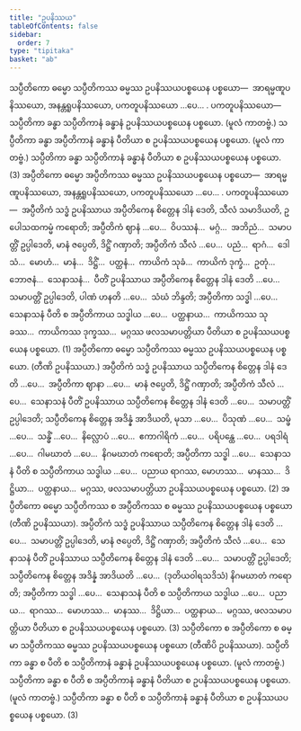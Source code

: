 ```yaml
---
title: "ဥပနိဿယ"
tableOfContents: false
sidebar:
  order: 7
type: "tipitaka"
basket: "ab"
---
```



<DynamicBreadcrumb />

<Division number="159">

<Paragraph number="4422">
သပ္ပီတိကော ဓမ္မော သပ္ပီတိကဿ ဓမ္မဿ ဥပနိဿယပစ္စယေန ပစ္စယော—  အာရမ္မဏူပနိဿယော, အနန္တရူပနိဿယော, ပကတူပနိဿယော …ပေ… . <Emphasis>ပကတူပနိဿယော</Emphasis>—  သပ္ပီတိကာ ခန္ဓာ သပ္ပီတိကာနံ ခန္ဓာနံ ဥပနိဿယပစ္စယေန ပစ္စယော. (မူလံ ကာတဗ္ဗံ.) သပ္ပီတိကာ ခန္ဓာ အပ္ပီတိကာနံ ခန္ဓာနံ ပီတိယာ စ ဥပနိဿယပစ္စယေန ပစ္စယော. (မူလံ ကာတဗ္ဗံ.) သပ္ပီတိကာ ခန္ဓာ သပ္ပီတိကာနံ ခန္ဓာနံ ပီတိယာ စ ဥပနိဿယပစ္စယေန ပစ္စယော. (3)
</Paragraph>

</Division>
<Division number="160">

<Paragraph number="4423">
အပ္ပီတိကော ဓမ္မော အပ္ပီတိကဿ ဓမ္မဿ ဥပနိဿယပစ္စယေန ပစ္စယော—  အာရမ္မဏူပနိဿယော, အနန္တရူပနိဿယော, ပကတူပနိဿယော …ပေ… . <Emphasis>ပကတူပနိဿယော</Emphasis>—  အပ္ပီတိကံ သဒ္ဓံ ဥပနိဿာယ အပ္ပီတိကေန စိတ္တေန ဒါနံ ဒေတိ, သီလံ သမာဒိယတိ, ဥပေါသထကမ္မံ ကရောတိ; အပ္ပီတိကံ ဈာနံ …ပေ…  ဝိပဿနံ…  မဂ္ဂံ…  အဘိညံ…  သမာပတ္တိံ ဥပ္ပါဒေတိ, မာနံ ဇပ္ပေတိ, ဒိဋ္ဌိံ ဂဏှာတိ; အပ္ပီတိကံ သီလံ …ပေ…  ပညံ…  ရာဂံ…  ဒေါသံ…  မောဟံ…  မာနံ…  ဒိဋ္ဌိံ…  ပတ္ထနံ…  ကာယိကံ သုခံ…  ကာယိကံ ဒုက္ခံ…  ဥတုံ…  ဘောဇနံ…  သေနာသနံ…  ပီတိံ ဥပနိဿာယ အပ္ပီတိကေန စိတ္တေန ဒါနံ ဒေတိ …ပေ…  သမာပတ္တိံ ဥပ္ပါဒေတိ, ပါဏံ ဟနတိ …ပေ…  သံဃံ ဘိန္ဒတိ; အပ္ပီတိကာ သဒ္ဓါ …ပေ…  သေနာသနံ ပီတိ စ အပ္ပီတိကာယ သဒ္ဓါယ …ပေ…  ပတ္ထနာယ…  ကာယိကဿ သုခဿ…  ကာယိကဿ ဒုက္ခဿ…  မဂ္ဂဿ ဖလသမာပတ္တိယာ ပီတိယာ စ ဥပနိဿယပစ္စယေန ပစ္စယော. (1)
</Paragraph>

<Paragraph number="4424">
အပ္ပီတိကော ဓမ္မော သပ္ပီတိကဿ ဓမ္မဿ ဥပနိဿယပစ္စယေန ပစ္စယော. (တီဏိ ဥပနိဿယာ.) အပ္ပီတိကံ သဒ္ဓံ ဥပနိဿာယ သပ္ပီတိကေန စိတ္တေန ဒါနံ ဒေတိ …ပေ…  အပ္ပီတိကာ ဈာနာ …ပေ…  မာနံ ဇပ္ပေတိ, ဒိဋ္ဌိံ ဂဏှာတိ; အပ္ပီတိကံ သီလံ …ပေ…  သေနာသနံ ပီတိံ ဥပနိဿာယ သပ္ပီတိကေန စိတ္တေန ဒါနံ ဒေတိ …ပေ…  သမာပတ္တိံ ဥပ္ပါဒေတိ; သပ္ပီတိကေန စိတ္တေန အဒိန္နံ အာဒိယတိ, မုသာ …ပေ…  ပိသုဏံ …ပေ…  သမ္ဖံ …ပေ…  သန္ဓိံ …ပေ…  နိလ္လောပံ …ပေ…  ဧကာဂါရိကံ …ပေ…  ပရိပန္ထေ …ပေ…  ပရဒါရံ …ပေ…  ဂါမဃာတံ …ပေ…  နိဂမဃာတံ ကရောတိ; အပ္ပီတိကာ သဒ္ဓါ …ပေ…  သေနာသနံ ပီတိ စ သပ္ပီတိကာယ သဒ္ဓါယ …ပေ…  ပညာယ ရာဂဿ, မောဟဿ…  မာနဿ…  ဒိဋ္ဌိယာ…  ပတ္ထနာယ…  မဂ္ဂဿ, ဖလသမာပတ္တိယာ ဥပနိဿယပစ္စယေန ပစ္စယော. (2)
</Paragraph>

<Paragraph number="4425">
အပ္ပီတိကော ဓမ္မော သပ္ပီတိကဿ စ အပ္ပီတိကဿ စ ဓမ္မဿ ဥပနိဿယပစ္စယေန ပစ္စယော (တီဏိ ဥပနိဿယာ). အပ္ပီတိကံ သဒ္ဓံ ဥပနိဿာယ သပ္ပီတိကေန စိတ္တေန ဒါနံ ဒေတိ …ပေ…  သမာပတ္တိံ ဥပ္ပါဒေတိ, မာနံ ဇပ္ပေတိ, ဒိဋ္ဌိံ ဂဏှာတိ; အပ္ပီတိကံ သီလံ …ပေ…  သေနာသနံ ပီတိံ ဥပနိဿာယ သပ္ပီတိကေန စိတ္တေန ဒါနံ ဒေတိ …ပေ…  သမာပတ္တိံ ဥပ္ပါဒေတိ; သပ္ပီတိကေန စိတ္တေန အဒိန္နံ အာဒိယတိ …ပေ…  (ဒုတိယဝါရသဒိသံ) နိဂမဃာတံ ကရောတိ; အပ္ပီတိကာ သဒ္ဓါ …ပေ…  သေနာသနံ ပီတိ စ သပ္ပီတိကာယ သဒ္ဓါယ …ပေ…  ပညာယ…  ရာဂဿ…  မောဟဿ…  မာနဿ…  ဒိဋ္ဌိယာ…  ပတ္ထနာယ…  မဂ္ဂဿ, ဖလသမာပတ္တိယာ ပီတိယာ စ ဥပနိဿယပစ္စယေန ပစ္စယော. (3)
</Paragraph>

<Paragraph number="4426">
သပ္ပီတိကော စ အပ္ပီတိကော စ ဓမ္မာ သပ္ပီတိကဿ ဓမ္မဿ ဥပနိဿယပစ္စယေန ပစ္စယော (တီဏိပိ ဥပနိဿယာ). သပ္ပီတိကာ ခန္ဓာ စ ပီတိ စ သပ္ပီတိကာနံ ခန္ဓာနံ ဥပနိဿယပစ္စယေန ပစ္စယော. (မူလံ ကာတဗ္ဗံ.) သပ္ပီတိကာ ခန္ဓာ စ ပီတိ စ အပ္ပီတိကာနံ ခန္ဓာနံ ပီတိယာ စ ဥပနိဿယပစ္စယေန ပစ္စယော. (မူလံ ကာတဗ္ဗံ.) သပ္ပီတိကာ ခန္ဓာ စ ပီတိ စ သပ္ပီတိကာနံ ခန္ဓာနံ ပီတိယာ စ ဥပနိဿယပစ္စယေန ပစ္စယော. (3)
</Paragraph>
</Division>